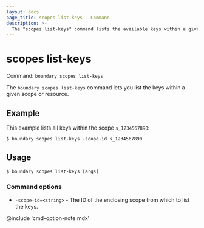 ```yaml
---
layout: docs
page_title: scopes list-keys - Command
description: >-
  The "scopes list-keys" command lists the available keys within a given scope or resource.
---
```


# scopes list-keys

Command: `boundary scopes list-keys`

The `boundary scopes list-keys` command lets you list the keys within a given scope or resource.

## Example

This example lists all keys within the scope `s_1234567890`:

```shell-session
$ boundary scopes list-keys -scope-id s_1234567890
```

## Usage

<CodeBlockConfig hideClipboard>

```shell-session
$ boundary scopes list-keys [args]
```

</CodeBlockConfig>

### Command options

- `-scope-id=<string>` - The ID of the enclosing scope from which to list the keys.

@include 'cmd-option-note.mdx'
